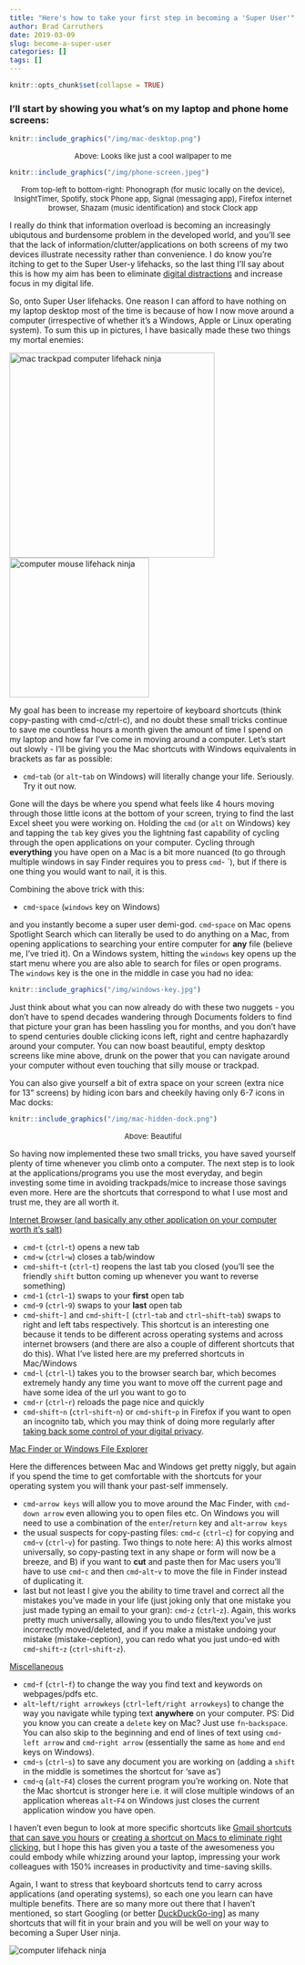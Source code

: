 ```yaml
---
title: "Here's how to take your first step in becoming a 'Super User'"
author: Brad Carruthers
date: 2019-03-09
slug: become-a-super-user
categories: []
tags: []
---
```


```r
knitr::opts_chunk$set(collapse = TRUE)
```

### I'll start by showing you what's on my laptop and phone home screens:

```r
knitr::include_graphics("/img/mac-desktop.png")
```

<font size="-1"><center>Above: Looks like just a cool wallpaper to me</center></font>
\n

```r
knitr::include_graphics("/img/phone-screen.jpeg")
```

<font size="-1"><center>From top-left to bottom-right: Phonograph (for music locally on the device), InsightTimer, Spotify, stock Phone app, Signal (messaging app), Firefox internet browser, Shazam (music identification) and stock Clock app</center></font>
\n

I really do think that information overload is becoming an increasingly ubiqutous and burdensome problem in the developed world, and you'll see that the lack of information/clutter/applications on both screens of my two devices illustrate necessity rather than convenience. I do know you're itching to get to the Super User-y lifehacks, so the last thing I'll say about this is how my aim has been to eliminate <a href="https://highexistence.com/internet-attention-economy/" target="_blank">digital distractions</a> and increase focus in my digital life.

So, onto Super User lifehacks. One reason I can afford to have nothing on my laptop desktop most of the time is because of how I now move around a computer (irrespective of whether it's a Windows, Apple or Linux operating system). To sum this up in pictures, I have basically made these two things my mortal enemies:

<img src="/img/mac-trackpad.jpg" alt="mac trackpad computer lifehack ninja" width="360">
<img src="/img/pc-mouse.jpg" alt="computer mouse lifehack ninja" width="245">

My goal has been to increase my repertoire of keyboard shortcuts (think copy-pasting with cmd-c/ctrl-c), and no doubt these small tricks continue to save me countless hours a month given the amount of time I spend on my laptop and how far I've come in moving around a computer. Let's start out slowly - I'll be giving you the Mac shortcuts with Windows equivalents in brackets as far as possible:

* `cmd`-`tab` (or `alt`-`tab` on Windows) will literally change your life. Seriously. Try it out now.

Gone will the days be where you spend what feels like 4 hours moving through those little icons at the bottom of your screen, trying to find the last Excel sheet you were working on. Holding the `cmd` (or `alt` on Windows) key and tapping the `tab` key gives you the lightning fast capability of cycling through the open applications on your computer. Cycling through **everything** you have open on a Mac is a bit more nuanced (to go through multiple windows in say Finder requires you to press `cmd`-` ` `), but if there is one thing you would want to nail, it is this. 

Combining the above trick with this:

* `cmd`-`space` (`windows` key on Windows) 

and you instantly become a super user demi-god. `cmd`-`space` on Mac opens Spotlight Search which can literally be used to do anything on a Mac, from opening applications to searching your entire computer for **any** file (believe me, I've tried it). On a Windows system, hitting the `windows` key opens up the start menu where you are also able to search for files or open programs. The `windows` key is the one in the middle in case you had no idea:

```r
knitr::include_graphics("/img/windows-key.jpg")
```

Just think about what you can now already do with these two nuggets - you don't have to spend decades wandering through Documents folders to find that picture your gran has been hassling you for months, and you don't have to spend centuries double clicking icons left, right and centre haphazardly around your computer. You can now boast beautiful, empty desktop screens like mine above, drunk on the power that you can navigate around your computer without even touching that silly mouse or trackpad.

You can also give yourself a bit of extra space on your screen (extra nice for 13" screens) by hiding icon bars and cheekily having only 6-7 icons in Mac docks:

```r
knitr::include_graphics("/img/mac-hidden-dock.png")
```

<font size="-1"><center>Above: Beautiful</center></font>
\n

So having now implemented these two small tricks, you have saved yourself plenty of time whenever you climb onto a computer. The next step is to look at the applications/programs you use the most everyday, and begin investing some time in avoiding trackpads/mice to increase those savings even more. Here are the shortcuts that correspond to what I use most and trust me, they are all worth it.

<u>Internet Browser (and basically any other application on your computer worth it's salt)</u>

* `cmd`-`t` (`ctrl`-`t`) opens a new tab
* `cmd`-`w` (`ctrl`-`w`) closes a tab/window
* `cmd`-`shift`-`t` (`ctrl`-`t`) reopens the last tab you closed (you'll see the friendly `shift` button coming up whenever you want to reverse something)
* `cmd`-`1` (`ctrl`-`1`) swaps to your **first** open tab
* `cmd`-`9` (`ctrl`-`9`) swaps to your **last** open tab
* `cmd`-`shift`-`]` and `cmd`-`shift`-`[` (`ctrl`-`tab` and `ctrl`-`shift`-`tab`) swaps to right and left tabs respectively. This shortcut is an interesting one because it tends to be different across operating systems and across internet browsers (and there are also a couple of different shortcuts that do this). What I've listed here are my preferred shortcuts in Mac/Windows
* `cmd`-`l` (`ctrl`-`l`) takes you to the browser search bar, which becomes extremely handy any time you want to move off the current page and have some idea of the url you want to go to
* `cmd`-`r` (`ctrl`-`r`) reloads the page nice and quickly
* `cmd`-`shift`-`n` (`ctrl`-`shift`-`n`) or `cmd`-`shift`-`p` in Firefox if you want to open an incognito tab, which you may think of doing more regularly after <a href="https://bradcarruthers.netlify.com/2019/03/10/your-digital-privacy-matters" target="_blank">taking back some control of your digital privacy</a>.

<u>Mac Finder or Windows File Explorer</u>

Here the differences between Mac and Windows get pretty niggly, but again if you spend the time to get comfortable with the shortcuts for your operating system you will thank your past-self immensely.

* `cmd`-`arrow keys` will allow you to move around the Mac Finder, with `cmd`-`down arrow` even allowing you to open files etc. On Windows you will need to use a combination of the `enter`/`return` key and `alt`-`arrow keys`
* the usual suspects for copy-pasting files: `cmd`-`c` (`ctrl`-`c`) for copying and `cmd`-`v` (`ctrl`-`v`) for pasting. Two things to note here: A) this works almost universally, so copy-pasting text in any shape or form will now be a breeze, and B) if you want to **cut** and paste then for Mac users you'll have to use `cmd`-`c` and then `cmd`-`alt`-`v` to move the file in Finder instead of duplicating it.
* last but not least I give you the ability to time travel and correct all the mistakes you've made in your life (just joking only that one mistake you just made typing an email to your gran): `cmd`-`z` (`ctrl`-`z`). Again, this works pretty much universally, allowing you to undo files/text you've just incorrectly moved/deleted, and if you make a mistake undoing your mistake (mistake-ception), you can redo what you just undo-ed with `cmd`-`shift`-`z` (`ctrl`-`shift`-`z`).

<u>Miscellaneous</u>

* `cmd`-`f` (`ctrl`-`f`) to change the way you find text and keywords on webpages/pdfs etc.
* `alt`-`left/right arrowkeys` (`ctrl`-`left/right arrowkeys`) to change the way you navigate while typing text **anywhere** on your computer. PS: Did you know you can create a `delete` key on Mac? Just use `fn`-`backspace`. You can also skip to the beginning and end of lines of text using `cmd`-`left arrow` and `cmd`-`right arrow` (essentially the same as `home` and `end` keys on Windows).
* `cmd`-`s` (`ctrl`-`s`) to save any document you are working on (adding a `shift` in the middle is sometimes the shortcut for 'save as')
* `cmd`-`q` (`alt`-`F4`) closes the current program you're working on. Note that the Mac shortcut is stronger here i.e. it will close multiple windows of an application whereas `alt`-`F4` on Windows just closes the current application window you have open.


I haven't even begun to look at more specific shortcuts like <a href="https://blog.hubspot.com/sales/gmail-keyboard-shortcuts" target="_blank">Gmail shortcuts that can save you hours</a> or <a href="https://beebom.com/how-right-click-using-keyboard-mac/" target="_blank">creating a shortcut on Macs to eliminate right clicking</a>, but I hope this has given you a taste of the awesomeness you could embody while whizzing around your laptop, impressing your work colleagues with 150% increases in productivity and time-saving skills.

Again, I want to stress that keyboard shortcuts tend to carry across applications (and operating systems), so each one you learn can have multiple benefits. There are so many more out there that I haven't mentioned, so start Googling (or better <a href="https://duckduckgo.com" target="_blank">DuckDuckGo-ing</a>] as many shortcuts that will fit in your brain and you will be well on your way to becoming a Super User ninja.

<img src="https://media.giphy.com/media/YQitE4YNQNahy/giphy.gif" alt="computer lifehack ninja">





